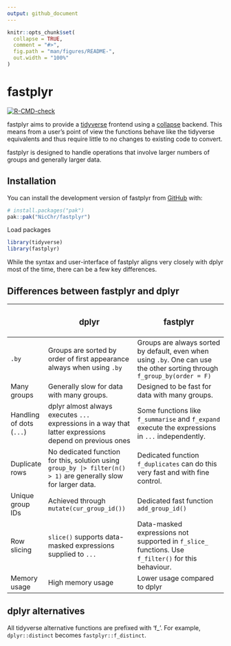```yaml
---
output: github_document
---
```


<!-- README.md is generated from README.Rmd. Please edit that file -->

```r
knitr::opts_chunk$set(
  collapse = TRUE,
  comment = "#>",
  fig.path = "man/figures/README-",
  out.width = "100%"
)
```

# fastplyr

<!-- badges: start -->

[![R-CMD-check](https://github.com/NicChr/fastplyr/actions/workflows/R-CMD-check.yaml/badge.svg)](https://github.com/NicChr/fastplyr/actions/workflows/R-CMD-check.yaml)

<!-- badges: end -->

fastplyr aims to provide a [tidyverse](https://www.tidyverse.org/learn) frontend using a [collapse](https://sebkrantz.github.io/collapse/articles/collapse_intro.html) backend. This means from a user's point of view the functions behave like the tidyverse equivalents and thus require little to no changes to existing code to convert.

fastplyr is designed to handle operations that involve larger numbers of groups and generally larger data.

## Installation

You can install the development version of fastplyr from [GitHub](https://github.com/) with:

``` r
# install.packages("pak")
pak::pak("NicChr/fastplyr")
```

Load packages

```r
library(tidyverse)
library(fastplyr)
```

While the syntax and user-interface of fastplyr aligns very closely with dplyr most of the time, there can be a few key differences.

## Differences between fastplyr and dplyr

+---------------------------+------------------------------------------------------------------------------------------------------------------+---------------------------------------------------------------------------------------------------------------------------+
|                           | ### dplyr                                                                                                        | ### fastplyr                                                                                                              |
+===========================+==================================================================================================================+===========================================================================================================================+
| `.by`                     | Groups are sorted by order of first appearance always when using `.by`                                           | Groups are always sorted by default, even when using `.by`. One can use the other sorting through `f_group_by(order = F)` |
+---------------------------+------------------------------------------------------------------------------------------------------------------+---------------------------------------------------------------------------------------------------------------------------+
| Many groups               | Generally slow for data with many groups.                                                                        | Designed to be fast for data with many groups.                                                                            |
+---------------------------+------------------------------------------------------------------------------------------------------------------+---------------------------------------------------------------------------------------------------------------------------+
| Handling of dots (`...`)  | dplyr almost always executes `...` expressions in a way that latter expressions depend on previous ones          | Some functions like `f_summarise` and `f_expand` execute the expressions in `...` independently.                          |
+---------------------------+------------------------------------------------------------------------------------------------------------------+---------------------------------------------------------------------------------------------------------------------------+
| Duplicate rows            | No dedicated function for this, solution using `group_by |> filter(n() > 1)` are generally slow for larger data. | Dedicated function `f_duplicates` can do this very fast and with fine control.                                            |
+---------------------------+------------------------------------------------------------------------------------------------------------------+---------------------------------------------------------------------------------------------------------------------------+
| Unique group IDs          | Achieved through `mutate(cur_group_id())`                                                                        | Dedicated fast function `add_group_id()`                                                                                  |
+---------------------------+------------------------------------------------------------------------------------------------------------------+---------------------------------------------------------------------------------------------------------------------------+
| Row slicing               | `slice()` supports data-masked expressions supplied to `...`                                                     | Data-masked expressions not supported in `f_slice_` functions. Use `f_filter()` for this behaviour.                       |
+---------------------------+------------------------------------------------------------------------------------------------------------------+---------------------------------------------------------------------------------------------------------------------------+
| Memory usage              | High memory usage                                                                                                | Lower usage compared to dplyr                                                                                             |
+---------------------------+------------------------------------------------------------------------------------------------------------------+---------------------------------------------------------------------------------------------------------------------------+

## dplyr alternatives

All tidyverse alternative functions are prefixed with 'f\_'. For example, `dplyr::distinct` becomes `fastplyr::f_distinct`.

